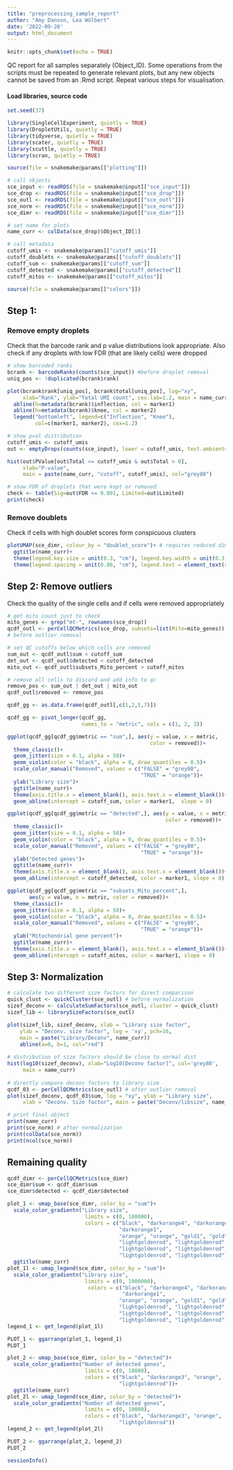 ```yaml
---
title: "preprocessing_sample_report"
author: "Amy Danson, Lea Wölbert"
date: '2022-09-20'
output: html_document
---
```


```r
knitr::opts_chunk$set(echo = TRUE)
```

QC report for all samples separately (Object_ID).
Some operations from the scripts must be repeated to generate relevant plots,
but any new objects cannot be saved from an .Rmd script.
Repeat various steps for visualisation.

#### Load libraries, source code 

```r
set.seed(37)
```

```r
library(SingleCellExperiment, quietly = TRUE) 
library(DropletUtils, quietly = TRUE) 
library(tidyverse, quietly = TRUE) 
library(scater, quietly = TRUE) 
library(scuttle, quietly = TRUE) 
library(scran, quietly = TRUE) 
```

```r
source(file = snakemake@params[["plotting"]])
```

```r
# call objects
sce_input <- readRDS(file = snakemake@input[["sce_input"]])
sce_drop <- readRDS(file = snakemake@input[["sce_drop"]])
sce_outl <- readRDS(file = snakemake@input[["sce_outl"]])
sce_norm <- readRDS(file = snakemake@input[["sce_norm"]])
sce_dimr <- readRDS(file = snakemake@input[["sce_dimr"]])

# set name for plots
name_curr <- colData(sce_drop)$Object_ID[1] 
```

```r
# call metadata
cutoff_umis <- snakemake@params[["cutoff_umis"]]
cutoff_doublets <- snakemake@params[["cutoff_doublets"]] 
cutoff_sum <- snakemake@params[["cutoff_sum"]] 
cutoff_detected <- snakemake@params[["cutoff_detected"]]
cutoff_mitos <- snakemake@params[["cutoff_mitos"]]
```

```r
source(file = snakemake@params[["colors"]])
```

## Step 1: 

### Remove empty droplets

Check that the barcode rank and p value distributions look appropriate.
Also check if any droplets with low FDR (that are likely cells) were dropped

```r

# show barcoded ranks 
bcrank <- barcodeRanks(counts(sce_input)) #before droplet removal
uniq_pos <- !duplicated(bcrank$rank)

plot(bcrank$rank[uniq_pos], bcrank$total[uniq_pos], log="xy", 
     xlab="Rank", ylab="Total UMI count", cex.lab=1.2, main = name_curr)
  abline(h=metadata(bcrank)$inflection, col = marker1)
  abline(h=metadata(bcrank)$knee, col = marker2)
  legend("bottomleft", legend=c("Inflection", "Knee"), 
         col=c(marker1, marker2), cex=1.2)

# show pval distribution    
cutoff_umis <- cutoff_umis
out <- emptyDrops(counts(sce_input), lower = cutoff_umis, test.ambient=TRUE)  

hist(out$PValue[out$Total <= cutoff_umis & out$Total > 0],
     xlab="P-value",
     main = paste(name_curr, "cutoff", cutoff_umis), col="grey80")  

# show FDR of droplets that were kept or removed
check <- table(Sig=out$FDR <= 0.001, Limited=out$Limited)
print(check)
```

### Remove doublets

Check if cells with high doublet scores form conspicuous clusters

```r
plotUMAP(sce_dimr, colour_by = "doublet_score")+ # requires reduced dims
  ggtitle(name_curr)+
  theme(legend.key.size = unit(0.3, "cm"), legend.key.width = unit(0.3, "cm"))+
  theme(legend.spacing = unit(0.06, "cm"), legend.text = element_text(size = 7))
```

## Step 2: Remove outliers

Check the quality of the single cells and if cells were removed appropriately

```r

# get mito count just to check
mito_genes <- grep("mt-", rownames(sce_drop))
qcdf_outl <- perCellQCMetrics(sce_drop, subsets=list(Mito=mito_genes)) 
# before outlier removal

# set QC cutoffs below which cells are removed
sum_out <- qcdf_outl$sum < cutoff_sum 
det_out <- qcdf_outl$detected < cutoff_detected 
mito_out <- qcdf_outl$subsets_Mito_percent > cutoff_mitos

# remove all cells to discard and add info to qc
remove_pos <- sum_out | det_out | mito_out
qcdf_outl$removed <- remove_pos

qcdf_gg <- as.data.frame(qcdf_outl[,c(1,2,5,7)])

qcdf_gg <- pivot_longer(qcdf_gg, 
                        names_to = "metric", cols = c(1, 2, 3))

ggplot(qcdf_gg[qcdf_gg$metric == "sum",], aes(y = value, x = metric, 
                                              color = removed))+
  theme_classic()+
  geom_jitter(size = 0.1, alpha = 50)+
  geom_violin(color = "black", alpha = 0, draw_quantiles = 0.5)+  
  scale_color_manual("Removed", values = c("FALSE" = "grey80", 
                                           "TRUE" = "orange"))+
  ylab("Library size")+
  ggtitle(name_curr)+
  theme(axis.title.x = element_blank(), axis.text.x = element_blank())+
  geom_abline(intercept = cutoff_sum, color = marker1,  slope = 0) 

ggplot(qcdf_gg[qcdf_gg$metric == "detected",], aes(y = value, x = metric,
                                                   color = removed))+
  theme_classic()+
  geom_jitter(size = 0.1, alpha = 50)+
  geom_violin(color = "black", alpha = 0, draw_quantiles = 0.5)+ 
  scale_color_manual("Removed", values = c("FALSE" = "grey80", 
                                           "TRUE" = "orange"))+
  ylab("Detected genes")+
  ggtitle(name_curr)+
  theme(axis.title.x = element_blank(), axis.text.x = element_blank())+
  geom_abline(intercept = cutoff_detected, color = marker1, slope = 0) 

ggplot(qcdf_gg[qcdf_gg$metric == "subsets_Mito_percent",], 
       aes(y = value, x = metric, color = removed))+
  theme_classic()+
  geom_jitter(size = 0.1, alpha = 50)+
  geom_violin(color = "black", alpha = 0, draw_quantiles = 0.5)+  
  scale_color_manual("Removed", values = c("FALSE" = "grey80", 
                                           "TRUE" = "orange"))+
  ylab("Mitochondrial gene percent")+
  ggtitle(name_curr)+
  theme(axis.title.x = element_blank(), axis.text.x = element_blank())+
  geom_abline(intercept = cutoff_mitos, color = marker1, slope = 0) 
```

## Step 3: Normalization

```r
# calculate two different size factors for direct comparison
quick_clust <- quickCluster(sce_outl) # before normalization
sizef_deconv <- calculateSumFactors(sce_outl, cluster = quick_clust)
sizef_lib <- librarySizeFactors(sce_outl)

plot(sizef_lib, sizef_deconv, xlab = "Library size factor",
    ylab = "Deconv. size factor", log = 'xy', pch=16, 
    main = paste("Library/Deconv", name_curr))
    abline(a=0, b=1, col="red")
    
# distribution of size factors should be close to normal dist
hist(log10(sizef_deconv), xlab="Log10[Deconv factor]", col='grey80', 
     main = name_curr)
    
# directly compare deconv factors to library size
qcdf_03 <- perCellQCMetrics(sce_outl) # after outlier removal
plot(sizef_deconv, qcdf_03$sum, log = "xy", ylab = "Library size",
     xlab = "Deconv. Size factor", main = paste("Deconv/libsize", name_curr))
```

```r
# print final object
print(name_curr)
print(sce_norm) # after normalization
print(colData(sce_norm))
print(ncol(sce_norm))
```

## Remaining quality

```r

qcdf_dimr <- perCellQCMetrics(sce_dimr)
sce_dimr$sum <- qcdf_dimr$sum
sce_dimr$detected <- qcdf_dimr$detected

plot_1 <- umap_base(sce_dimr, color_by = "sum")+
  scale_color_gradientn("Library size", 
                         limits = c(0, 100000),
                         colors = c("black", "darkorange4", "darkorange3",
                                    "darkorange1",
                                    "orange", "orange", "gold1", "gold",
                                    "lightgoldenrod", "lightgoldenrod", 
                                    "lightgoldenrod", "lightgoldenrod", 
                                    "lightgoldenrod", "lightgoldenrod"))+
  ggtitle(name_curr)
plot_1l <- umap_legend(sce_dimr, color_by = "sum")+
  scale_color_gradientn("Library size", 
                         limits = c(0, 1000000),
                          colors = c("black", "darkorange4", "darkorange3", 
                                     "darkorange1",
                                    "orange", "orange", "gold1", "gold",
                                    "lightgoldenrod", "lightgoldenrod", 
                                    "lightgoldenrod", "lightgoldenrod", 
                                    "lightgoldenrod", "lightgoldenrod"))
legend_1 <- get_legend(plot_1l)

PLOT_1 <- ggarrange(plot_1, legend_1)
PLOT_1

plot_2 <- umap_base(sce_dimr, color_by = "detected")+
  scale_color_gradientn("Number of detected genes", 
                         limits = c(0, 10000),
                         colors = c("black", "darkorange3", "orange", 
                                    "lightgoldenrod"))+
  ggtitle(name_curr)
plot_2l <- umap_legend(sce_dimr, color_by = "detected")+
  scale_color_gradientn("Number of detected genes", 
                         limits = c(0, 10000),
                         colors = c("black", "darkorange3", "orange", 
                                    "lightgoldenrod"))
legend_2 <- get_legend(plot_2l)

PLOT_2 <- ggarrange(plot_2, legend_2)
PLOT_2
```

```r
sessionInfo()
```